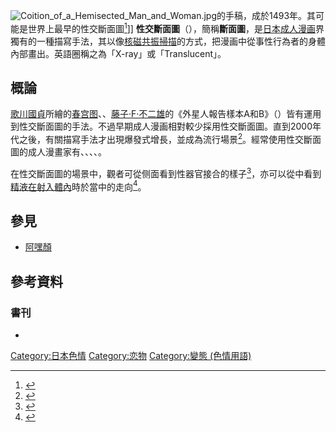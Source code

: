 [[File:Coition_of_a_Hemisected_Man_and_Woman.jpg|thumb]]的手稿，成於1493年。其可能是世界上最早的性交斷面圖{{Sfn|稀見|2017|p=179}}<ref>{{Cite web |date=2017-06-25 |url=https://mess-y.com/archives/48582 |title=エロ漫画に見られる“子宮透視図（膣内断面図）”は、あのダヴィンチも描いていた！ |website=messy |accessdate=2020-12-13 |archive-date=2020-12-16 |archive-url=https://web.archive.org/web/20201216210105/https://mess-y.com/archives/48582 |dead-url=no }}</ref>]]
'''性交斷面圖'''（{{jpn|j=性交断面図|kn=せいこうだんめんず|rm=Seikō danmenzu}}），簡稱'''斷面圖'''，是[[日本|日本]][[成人漫画|成人漫画]]界獨有的一種描寫手法，其以像[[核磁共振成像|核磁共振掃描]]的方式，把漫画中從事性行為者的身體內部畫出{{Sfn|稀見|2017|p=176}}。英語圈稱之為「X-ray」或「Translucent」{{Sfn|稀見|2017|p=328}}。

== 概論 ==
[[歌川國貞|歌川國貞]]所繪的[[春宫图|春宫图]]{{Sfn|稀見|2017|p=180}}、{{link-ja|色情劇畫|エロ劇画誌}}{{Sfn|稀見|2017|p=186}}、[[藤子·F·不二雄|藤子·F·不二雄]]的《外星人報告樣本A和B》（{{lang|ja|宇宙人レポート サンプルAとB}}）{{Sfn|稀見|2017|p=181}}皆有運用到性交斷面圖的手法。不過早期成人漫画相對較少採用性交斷面圖。直到2000年代之後，有關描寫手法才出現爆發式增長{{Sfn|稀見|2017|p=190}}，並成為流行場景<ref>{{Cite web|author=石塚就一|date=2017-03-05|url=https://ddnavi.com/news/357828/a/|title=自主規制や有害指定、それでもマンガ家たちはエロを描く―。エロマンガに込める思いとは？|website=ダ・ヴィンチニュース|accessdate=2020-12-13|archive-date=2021-01-30|archive-url=https://web.archive.org/web/20210130170916/https://ddnavi.com/news/357828/a/|dead-url=no}}</ref>。經常使用性交斷面圖的成人漫畫家有{{link-ja|ジョン・K・ペー太|ジョン・K・ペー太}}{{Sfn|稀見|2017|p=192}}、{{link-ja|鬼之仁|鬼ノ仁}}、{{link-ja|竹村雪秀|竹村雪秀}}、{{link-ja|月野定規|月野定規}}、{{link-ja|DISTANCE (漫畫家)|DISTANCE (漫画家)|DISTANCE}}{{Sfn|稀見|2017|pp=204-205}}。

在性交斷面圖的場景中，觀者可從侧面看到性器官接合的樣子<ref>{{Cite web |date=2014-06-27 |url=https://kai-you.net/article/6407 |title=日本が生んだエ口マンガの可能性とは？　月100冊読んできた評論家が語る |website=KAI-YOU |accessdate=2020-12-13 |archive-date=2021-01-31 |archive-url=https://web.archive.org/web/20210131123137/https://kai-you.net/article/6407 |dead-url=no }}</ref>，亦可以從中看到[[體內射精|精液在射入體內]]時於當中的走向<ref>{{Cite web |date=2013-12-27 |url=https://mess-y.com/archives/5407/2 |title=男用エロマンガの中身を見てみよう「発射断面図」「セックスつきの母親」「連続勃起」 |website=messy |accessdate=2020-12-13 |archive-date=2021-02-02 |archive-url=https://web.archive.org/web/20210202040052/https://mess-y.com/archives/5407/2 |dead-url=no }}</ref>。

== 參見==
* [[阿嘿顏|阿嘿顏]]
== 參考資料 ==
{{Reflist}}

=== 書刊 ===
* {{Cite book  |author=稀見理都|year=2017|title=[[成人漫畫表現史|エロマンガ表現史]] |publisher=[[太田出版|太田出版]]|isbn=9784778315924|ref={{SfnRef|稀見|2017}}}}

[[Category:日本色情|Category:日本色情]]
[[Category:恋物|Category:恋物]]
[[Category:變態_(色情用語)|Category:變態 (色情用語)]]